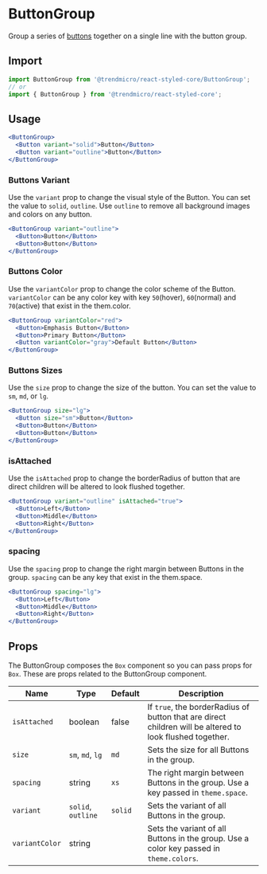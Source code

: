 # ButtonGroup

Group a series of [buttons](./button) together on a single line with the button group.

## Import

```js
import ButtonGroup from '@trendmicro/react-styled-core/ButtonGroup';
// or
import { ButtonGroup } from '@trendmicro/react-styled-core';
```

## Usage

```jsx
<ButtonGroup>
  <Button variant="solid">Button</Button>
  <Button variant="outline">Button</Button>
</ButtonGroup>
```

### Buttons Variant

Use the `variant` prop to change the visual style of the Button. You can set the value to `solid`, `outline`. Use `outline` to remove all background images and colors on any button.

```jsx
<ButtonGroup variant="outline">
  <Button>Button</Button>
  <Button>Button</Button>
</ButtonGroup>
```

### Buttons Color

Use the `variantColor` prop to change the color scheme of the Button. `variantColor` can be any color key with key `50`(hover), `60`(normal) and `70`(active) that exist in the them.color.

```jsx
<ButtonGroup variantColor="red">
  <Button>Emphasis Button</Button>
  <Button>Primary Button</Button>
  <Button variantColor="gray">Default Button</Button>
</ButtonGroup>
```

### Buttons Sizes

Use the `size` prop to change the size of the button. You can set the value to `sm`, `md`, or `lg`.

```jsx
<ButtonGroup size="lg">
  <Button size="sm">Button</Button>
  <Button>Button</Button>
  <Button>Button</Button>
</ButtonGroup>
```

### isAttached

Use the `isAttached` prop to change the borderRadius of button that are direct children will be altered to look flushed together.

```jsx
<ButtonGroup variant="outline" isAttached="true">
  <Button>Left</Button>
  <Button>Middle</Button>
  <Button>Right</Button>
</ButtonGroup>
```

### spacing

Use the `spacing` prop to change the right margin between Buttons in the group. `spacing` can be any key that exist in the them.space.

```jsx
<ButtonGroup spacing="lg">
  <Button>Left</Button>
  <Button>Middle</Button>
  <Button>Right</Button>
</ButtonGroup>
```

## Props

The ButtonGroup composes the `Box` component so you can pass props for `Box`. These are props related to the ButtonGroup component.

| Name               | Type                 | Default       | Description                                                            |
| ------------------ | -------------------- | ------------- | ---------------------------------------------------------------------- |
| `isAttached`       | boolean              | false         | If `true`, the borderRadius of button that are direct children will be altered to look flushed together.  |
| `size`             | `sm`, `md`, `lg`     | `md`          | Sets the size for all Buttons in the group.                            |
| `spacing`          | string               | `xs`          | The right margin between Buttons in the group. Use a key passed in `theme.space`.  |
| `variant`          | `solid`, `outline`   | `solid`       | Sets the variant of all Buttons in the group.                          |
| `variantColor`     | string               |               | Sets the variant of all Buttons in the group. Use a color key passed in `theme.colors`.  |

